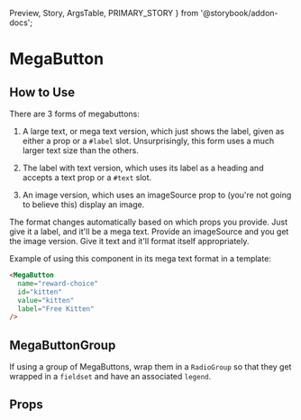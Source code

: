   Preview,
  Story,
  ArgsTable,
  PRIMARY_STORY
} from '@storybook/addon-docs';

# MegaButton

<Preview>
  <Story id="components-mega-button--mega-text" />
  <Story id="components-mega-button--with-image" />
  <Story id="components-mega-button--small-text" />
</Preview>

## How to Use

There are 3 forms of megabuttons:

1. A large text, or mega text version, which just shows the label, given as either a prop or a `#label` slot. Unsurprisingly, this form uses a much larger text size than the others.

2. The label with text version, which uses its label as a heading and accepts a text prop or a `#text` slot.

3. An image version, which uses an imageSource prop to (you're not going to believe this) display an image.

The format changes automatically based on which props you provide. Just give it a label, and it'll be a mega text. Provide an imageSource and you get the image version. Give it text and it'll format itself appropriately.

Example of using this component in its mega text format in a template:

```html
<MegaButton
  name="reward-choice"
  id="kitten"
  value="kitten"
  label="Free Kitten"
/>
```

## MegaButtonGroup

If using a group of MegaButtons, wrap them in a `RadioGroup` so that they get wrapped in a `fieldset` and have an associated `legend`.

## Props

<ArgsTable story={PRIMARY_STORY} />
